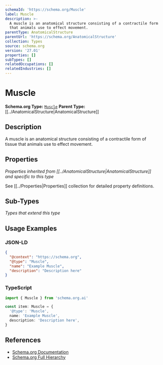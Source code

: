 ```yaml
---
schemaId: 'https://schema.org/Muscle'
label: Muscle
description: >-
  A muscle is an anatomical structure consisting of a contractile form of tissue
  that animals use to effect movement.
parentType: AnatomicalStructure
parentUrl: 'https://schema.org/AnatomicalStructure'
collection: Types
source: schema.org
version: '27.01'
properties: []
subTypes: []
relatedOccupations: []
relatedIndustries: []
---
```

# Muscle

**Schema.org Type:** [`Muscle`](https://schema.org/Muscle)
**Parent Type:** [[../AnatomicalStructure|AnatomicalStructure]]

## Description

A muscle is an anatomical structure consisting of a contractile form of tissue that animals use to effect movement.

## Properties

*Properties inherited from [[../AnatomicalStructure|AnatomicalStructure]] and specific to this type*

See [[../Properties|Properties]] collection for detailed property definitions.

## Sub-Types

*Types that extend this type*

## Usage Examples

### JSON-LD

```json
{
  "@context": "https://schema.org",
  "@type": "Muscle",
  "name": "Example Muscle",
  "description": "Description here"
}
```

### TypeScript

```typescript
import { Muscle } from 'schema.org.ai'

const item: Muscle = {
  '@type': 'Muscle',
  name: 'Example Muscle',
  description: 'Description here',
}
```

## References

- [Schema.org Documentation](https://schema.org/Muscle)
- [Schema.org Full Hierarchy](https://schema.org/docs/full.html)

